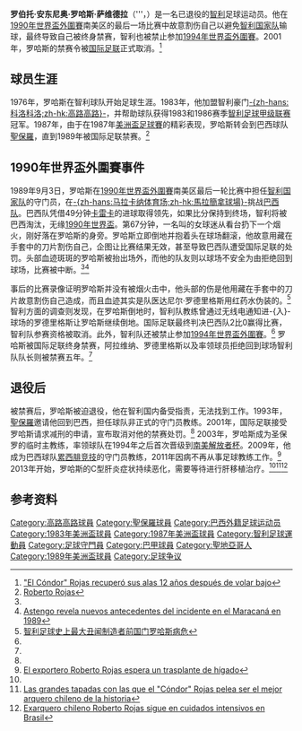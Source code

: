 {{noteTA|G1=football
|T=zh-hans:罗伯托·罗哈斯;zh-hk:羅拔圖·羅渣士;zh-tw:羅貝托·羅哈斯;
|1=zh-hans:罗伯托·罗哈斯;zh-hk:羅拔圖·羅渣士;zh-tw:羅貝托·羅哈斯;
|2=zh-hans:罗哈斯;zh-hk:羅渣士;zh-tw:羅哈斯;
|3=zh-hans:罗伯托;zh-hk:羅拔圖;zh-tw:羅貝托;
}}
{{Infobox football biography
| name           = 罗伯托·罗哈斯<br>Roberto Rojas
| image          = [[File:Roberto_Rojas.jpg|200px]]
| caption        = 
| fullname       = Roberto Antonio Rojas Saavedra
| birth_date     = {{birth date and age|1957|08|08}}
| birth_place    = {{智利}}[[圣地亚哥-德智利|圣地亚哥]]
| death_date          = 
| height               = {{height|m=1.78}} 
| position             = [[守门员_(足球)|守门员]]（已退役）
| youthyears1          = 
| youthclubs1          = {{link-en|航空體育會|Deportes Aviación|航空體育會}}
| years1               = 1976–1982
| years2               = 1983–1987
| years3               = 1987–1989
| clubs1               = {{link-en|航空體育會|Deportes Aviación|航空體育會}}
| clubs2               = [[科洛科洛竞技俱乐部|-{zh-hans:科洛科洛;zh-hk:高路高路}-]]
| clubs3               = [[聖保羅足球會|聖保羅]]
| caps1         =    | goals1         = 
| caps2         = 136| goals2         = 0
| caps3         = 17 | goals3         = 0
| totalcaps     =    | totalgoals     = 
| nationalyears1       = 1983–1989
| nationalteam1        = [[智利国家足球队|智利]]
| nationalcaps1 = 49 | nationalgoals1 = 0
| manageryears1 = 2003
| managerclubs1 = [[聖保羅足球會|聖保羅]]
}}
'''罗伯托·安东尼奥·罗哈斯·萨维德拉'''（'''{{lang-es|Roberto Antonio Rojas Saavedra'''}}，{{bd|1957年|8月8日|||Rojas, Roberto}}）是一名已退役的[[智利|智利]]足球运动员。他在[[1990年世界盃外圍賽|1990年世界盃外圍賽]]南美区的最后一场比赛中故意割伤自己以避免[[智利国家足球队|智利国家队]]输球，最终导致自己被终身禁赛，智利也被禁止参加[[1994年世界盃外圍賽|1994年世界盃外圍賽]]。2001年，罗哈斯的禁赛令被[[国际足联|国际足联]]正式取消。<ref name=Rojas>[http://www.caracol.com.co/noticias/deportes/el-condor-rojas-recupero-sus-alas-12-anos-despues-de-volar-bajo/16173/nota/61118.aspx "El Cóndor" Rojas recuperó sus alas 12 años después de volar bajo]{{es icon}}</ref>

==球员生涯==
1976年，罗哈斯在智利球队{{link-en|航空体育|Deportes Aviación|航空}}开始足球生涯。1983年，他加盟智利豪门[[科洛科洛竞技俱乐部|-{zh-hans:科洛科洛;zh-hk:高路高路}-]]，并帮助球队获得1983和1986赛季[[智利足球甲级联赛|智利足球甲级联赛]]冠军。1987年，由于在1987年[[美洲盃足球賽|美洲盃足球賽]]的精彩表现，罗哈斯转会到巴西球队[[聖保羅足球會|聖保羅]]，直到1989年被国际足联禁赛。<ref>[http://www.national-football-teams.com/player/21557/Roberto_Rojas.html Roberto Rojas]{{en icon}}</ref>

==1990年世界盃外圍賽事件==
1989年9月3日，罗哈斯在[[1990年世界盃外圍賽|1990年世界盃外圍賽]]南美区最后一轮比赛中担任[[智利国家足球队|智利国家队]]的守门员，在[[馬拉簡拿運動場|-{zh-hans:马拉卡纳体育场;zh-hk:馬拉簡拿球場}-]]挑战[[巴西国家足球队|巴西队]]。巴西队凭借49分钟[[卡雷卡|卡雷卡]]的进球取得领先，如果比分保持到终场，智利将被巴西淘汰，无缘[[1990年世界盃|1990年世界盃]]。第67分钟，一名叫{{link-en|罗森内里·梅洛·度·纳斯西门托|Rosenery Mello do Nascimento|罗森内里}}的女球迷从看台扔下一个烟火，刚好落在罗哈斯的身旁。罗哈斯立即倒地并抱着头在球场翻滚，他故意用藏在手套中的刀片割伤自己，企图让比赛结果无效，甚至导致巴西队遭受国际足联的处罚。头部血迹斑斑的罗哈斯被抬出场外，而他的队友则以球场不安全为由拒绝回到球场，比赛被中断。<ref name=Rojas/><ref name=emol>[http://www.emol.com/noticias/deportes/2013/12/16/635287/fernando-astengo-revela-nuevos-antecedentes-del-incidente-del-maracana-en-1989.html  Astengo revela nuevos antecedentes del incidente en el Maracaná en 1989]{{pt icon}}</ref>

事后的比赛录像证明罗哈斯并没有被烟火击中，他头部的伤是他用藏在手套中的刀片故意割伤自己造成，而且血迹其实是队医达尼尔·罗德里格斯用红药水伪装的。<ref>[http://2014.sina.com.cn/news/chi/2014-06-18/06548262.shtml 智利足球史上最大丑闻制造者前国门罗哈斯病危]</ref> 智利方面的调查则发现，在罗哈斯倒地时，智利队教练{{link-es|奥兰多·阿拉维纳|Orlando Aravena}}曾通过无线电通知进-{入}-球场的罗德里格斯让罗哈斯继续倒地。国际足联最终判决巴西队2比0赢得比赛，智利队参赛资格被取消。此外，智利队还被禁止参加[[1994年世界盃外圍賽|1994年世界盃外圍賽]]。<ref name=emol/> 罗哈斯被国际足联终身禁赛，阿拉维纳、罗德里格斯以及率领球员拒绝回到球场智利队队长{{link-en|费尔南多·阿斯滕戈|Fernando Astengo}}则被禁赛五年。<ref name=Rojas/>

==退役后==
被禁赛后，罗哈斯被迫退役，他在智利国内备受指责，无法找到工作。1993年，[[聖保羅足球會|聖保羅]]邀请他回到巴西，担任球队非正式的守门员教练。2001年，国际足联接受罗哈斯请求减刑的申请，宣布取消对他的禁赛处罚。<ref name=Rojas/> 2003年，罗哈斯成为圣保罗的临时主教练，率领球队在1994年之后首次晋级到[[南美解放者杯|南美解放者杯]]。2009年，他成为巴西球队[[累西腓竞技俱乐部|累西腓竞技]]的守门员教练，2011年因病不再从事足球教练工作。<ref name=as.com>[http://futbol.as.com/futbol/2013/02/20/internacional/1361377056_962344.html El exportero Roberto Rojas espera un trasplante de hígado]{{es icon}}</ref> 2013年开始，罗哈斯的C型肝炎症状持续恶化，需要等待进行肝移植治疗。<ref name=as.com/><ref>[http://www.latercera.com/noticia/deportes/2013/05/656-525695-9-las-grandes-tapadas-con-las-que-el-condor-rojas-pelea-ser-el-mejor-arquero.shtml Las grandes tapadas con las que el "Cóndor" Rojas pelea ser el mejor arquero chileno de la historia]{{pt icon}}</ref><ref>[http://www.rpp.com.pe/2014-12-27-exarquero-chileno-roberto-rojas-sigue-en-cuidados-intensivos-en-brasil-noticia_754411.html Exarquero chileno Roberto Rojas sigue en cuidados intensivos en Brasil]{{es icon}}</ref>

==参考资料==
{{reflist}}

{{DEFAULTSORT:Rojas, Roberto}}
[[Category:高路高路球員|Category:高路高路球員]]
[[Category:聖保羅球員|Category:聖保羅球員]]
[[Category:巴西外籍足球运动员|Category:巴西外籍足球运动员]]
[[Category:1983年美洲盃球員|Category:1983年美洲盃球員]]
[[Category:1987年美洲盃球員|Category:1987年美洲盃球員]]
[[Category:智利足球運動員|Category:智利足球運動員]]
[[Category:足球守門員|Category:足球守門員]]
[[Category:巴甲球員|Category:巴甲球員]]
[[Category:聖地亞哥人|Category:聖地亞哥人]]
[[Category:1989年美洲盃球員|Category:1989年美洲盃球員]]
[[Category:足球争议|Category:足球争议]]